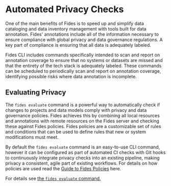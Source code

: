 # Automated Privacy Checks

One of the main benefits of Fides is to speed up and simplify data cataloging and data inventory management with tools built for data annotation. Fides' annotations include all of the information necessary to ensure compliance with global privacy and data governance regulations. A key part of compliance is ensuring that all data is adequately labeled.

Fides CLI includes commands specifically intended to scan and report on annotation coverage to ensure that no systems or datasets are missed and that the entirety of the tech stack is adequately labeled.
These commands can be scheduled to periodically scan and report on annotation coverage, identifying possible risks where data annotation is incomplete.

## Evaluating Privacy
The ```fides evaluate``` command is a powerful way to automatically check if changes to projects and data models comply with privacy and data governance policies. Fides achieves this by combining all local resources and annotations with remote resources on the Fides server and checking these against Fides policies. Fides policies are a customizable set of rules and conditions that can be used to define rules that new or system modifications must meet.

By default the ```fides evaluate``` command is an easy-to-use CLI command, however it can be configured as part of automated CI checks with Git hooks to continuously integrate privacy checks into an existing pipeline, making privacy a consistent, agile part of existing workflows. For details on how policies are used read the [Guide to Fides Policies](#LINK) here.

For details see [the ```fides evaluate``` command.](check/cmd-evaluate)